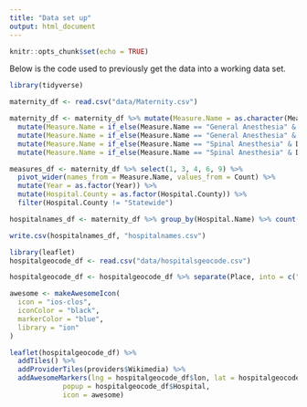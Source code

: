 ```yaml
---
title: "Data set up"
output: html_document
---
```


```r
knitr::opts_chunk$set(echo = TRUE)
```

Below is the code used to previously get the data into a working data set.

```r
library(tidyverse)

maternity_df <- read.csv("data/Maternity.csv")

maternity_df <- maternity_df %>% mutate(Measure.Name = as.character(Measure.Name)) %>% 
  mutate(Measure.Name = if_else(Measure.Name == "General Anesthesia" & Denominator == "Vaginal Deliveries", "General Anesthesia (Vaginal)", Measure.Name)) %>% 
  mutate(Measure.Name = if_else(Measure.Name == "General Anesthesia" & Denominator == "Cesarean Deliveries", "General Anesthesia (Cesarean)", Measure.Name)) %>% 
  mutate(Measure.Name = if_else(Measure.Name == "Spinal Anesthesia" & Denominator == "Vaginal Deliveries", "Spinal Anesthesia (Vaginal)", Measure.Name)) %>% 
  mutate(Measure.Name = if_else(Measure.Name == "Spinal Anesthesia" & Denominator == "Cesarean Deliveries", "Spinal Anesthesia (Cesarean)", Measure.Name))

measures_df <- maternity_df %>% select(1, 3, 4, 6, 9) %>% 
  pivot_wider(names_from = Measure.Name, values_from = Count) %>% 
  mutate(Year = as.factor(Year)) %>% 
  mutate(Hospital.County = as.factor(Hospital.County)) %>% 
  filter(Hospital.County != "Statewide")

hospitalnames_df <- maternity_df %>% group_by(Hospital.Name) %>% count() %>% select(1)

write.csv(hospitalnames_df, "hospitalnames.csv")
```

```r
library(leaflet)
hospitalgeocode_df <- read.csv("data/hospitalsgeocode.csv")

hospitalgeocode_df <- hospitalgeocode_df %>% separate(Place, into = c("Hospital", "State"), sep = ",")

awesome <- makeAwesomeIcon(
  icon = "ios-clos",
  iconColor = "black",
  markerColor = "blue",
  library = "ion"
)

leaflet(hospitalgeocode_df) %>% 
  addTiles() %>% 
  addProviderTiles(providers$Wikimedia) %>% 
  addAwesomeMarkers(lng = hospitalgeocode_df$lon, lat = hospitalgeocode_df$lat, 
             popup = hospitalgeocode_df$Hospital, 
             icon = awesome)
```

